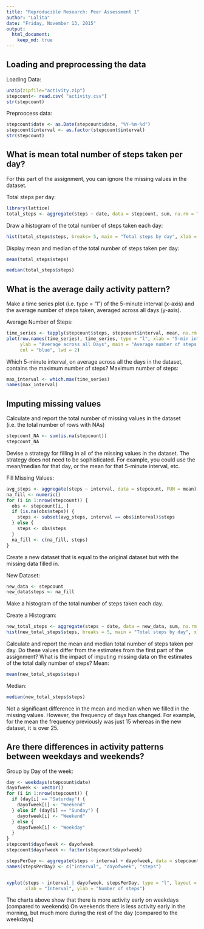 ```yaml
---
title: "Reproducible Research: Peer Assessment 1"
author: "Lalita"
date: "Friday, November 13, 2015"
output: 
  html_document:
    keep_md: true
---
```



## Loading and preprocessing the data
Loading Data:

```r
unzip(zipfile="activity.zip")
stepcount<- read.csv( "activity.csv")
str(stepcount)
```
Preproocess data:
```r
stepcount$date <- as.Date(stepcount$date, "%Y-%m-%d")
stepcount$interval <- as.factor(stepcount$interval)
str(stepcount)
```

## What is mean total number of steps taken per day?
For this part of the assignment, you can ignore the missing values in the dataset.

Total steps per day:
```r
  
library(lattice)
total_steps <- aggregate(steps ~ date, data = stepcount, sum, na.rm = TRUE)

```
Draw a histogram of the total number of steps taken each day:
```r
hist(total_steps$steps, breaks= 5, main = "Total steps by day", xlab = "total steps in a day", col = "red")
```

Display mean and median of the total number of steps taken per day:
```r
mean(total_steps$steps)
```
```r
median(total_steps$steps)
```


## What is the average daily activity pattern?

Make a time series plot (i.e. type = "l") of the 5-minute interval (x-axis) and the average number of steps taken, averaged across all days (y-axis).

Average Number of Steps:
```r
time_series <- tapply(stepcount$steps, stepcount$interval, mean, na.rm = TRUE)
plot(row.names(time_series), time_series, type = "l", xlab = "5-min interval", 
     ylab = "Average across all Days", main = "Average number of steps taken", 
     col = "blue", lwd = 2)
```

Which 5-minute interval, on average across all the days in the dataset, contains the maximum number of steps?
Maximum number of steps:
```r
max_interval <- which.max(time_series)
names(max_interval)
```

## Imputing missing values

Calculate and report the total number of missing values in the dataset (i.e. the total number of rows with NAs)
```r
stepcount_NA <- sum(is.na(stepcount))
stepcount_NA
```

Devise a strategy for filling in all of the missing values in the dataset. The strategy does not need to be sophisticated. For example, you could use the mean/median for that day, or the mean for that 5-minute interval, etc.

Fill Missing Values:
```r
avg_steps <- aggregate(steps ~ interval, data = stepcount, FUN = mean)
na_fill <- numeric()
for (i in 1:nrow(stepcount)) {
  obs <- stepcount[i, ]
  if (is.na(obs$steps)) {
    steps <- subset(avg_steps, interval == obs$interval)$steps
  } else {
    steps <- obs$steps
  }
  na_fill <- c(na_fill, steps)
}
```
Create a new dataset that is equal to the original dataset but with the missing data filled in.

New Dataset:
```r
new_data <- stepcount
new_data$steps <- na_fill
```

Make a histogram of the total number of steps taken each day.

Create a Histogram:
```r
new_total_steps <- aggregate(steps ~ date, data = new_data, sum, na.rm = TRUE)
hist(new_total_steps$steps, breaks = 5, main = "Total steps by day", xlab = "steps per day", col = "blue")  
```
Calculate and report the mean and median total number of steps taken per day. Do these values differ from the estimates from the first part of the assignment? What is the impact of imputing missing data on the estimates of the total daily number of steps?
Mean:
```r
mean(new_total_steps$steps)
```
Median:
```r
median(new_total_steps$steps)
```
Not a significant difference in the mean and median when we filled in the missing values. However, the frequency of days has changed. For example, for the mean the frequency previously was just 15 whereas in the new dataset, it is over 25.



## Are there differences in activity patterns between weekdays and weekends?

Group by Day of the week:

```r
day <- weekdays(stepcount$date)
dayofweek <- vector()
for (i in 1:nrow(stepcount)) {
  if (day[i] == "Saturday") {
    dayofweek[i] <- "Weekend"
  } else if (day[i] == "Sunday") {
    dayofweek[i] <- "Weekend"
  } else {
    dayofweek[i] <- "Weekday"
  }
}
stepcount$dayofweek <- dayofweek
stepcount$dayofweek <- factor(stepcount$dayofweek)

stepsPerDay <- aggregate(steps ~ interval + dayofweek, data = stepcount, mean)
names(stepsPerDay) <- c("interval", "dayofweek", "steps")


xyplot(steps ~ interval | dayofweek, stepsPerDay, type = "l", layout = c(1, 2), 
       xlab = "Interval", ylab = "Number of steps")     

```

The charts above show that there is more activity early on weekdays (compared to weekends)
On weekends there is less activity early in the morning, but much more during the rest of the day (compared to the weekdays)
